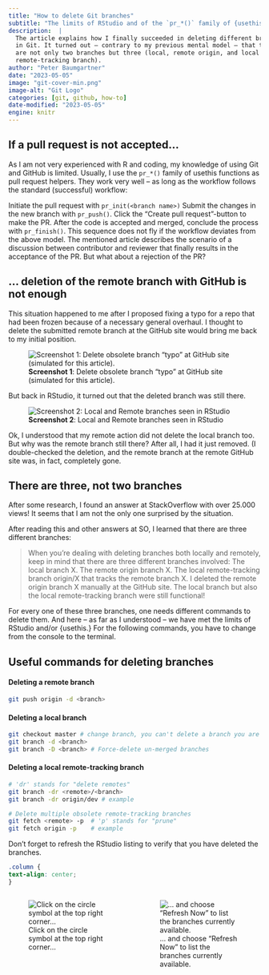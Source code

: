 ```yaml
---
title: "How to delete Git branches"
subtitle: "The limits of RStudio and of the `pr_*()` family of {usethis} functions"
description:  |
  The article explains how I finally succeeded in deleting different branches
  in Git. It turned out – contrary to my previous mental model – that there
  are not only two branches but three (local, remote origin, and local
  remote-tracking branch).
author: "Peter Baumgartner"
date: "2023-05-05"
image: "git-cover-min.png"
image-alt: "Git Logo"
categories: [git, github, how-to]
date-modified: "2023-05-05"
engine: knitr
---
```


## If a pull request is not accepted...

As I am not very experienced with R and coding, my knowledge of using
Git and GitHub is limited. Usually, I use the `pr_*()` family of usethis
functions as pull request helpers. They work very well -- as long as the
workflow follows the standard (successful) workflow:

Initiate the pull request with `pr_init(<branch name>)` Submit the
changes in the new branch with `pr_push()`. Click the "Create pull
request"-button to make the PR. After the code is accepted and merged,
conclude the process with `pr_finish()`. This sequence does not fly if
the workflow deviates from the above model. The mentioned article
describes the scenario of a discussion between contributor and reviewer
that finally results in the acceptance of the PR. But what about a
rejection of the PR?

## ... deletion of the remote branch with GitHub is not enough

This situation happened to me after I proposed fixing a typo for a repo
that had been frozen because of a necessary general overhaul. I thought
to delete the submitted remote branch at the GitHub site would bring me
back to my initial position.

![**Screenshot 1**: Delete obsolete branch "typo" at GitHub site
(simulated for this
article).](images/delete-remote-branch-at-github.png){fig-alt="A screenshot shows the default branch \"master\" and \"Your branches\" named \"typo,\" which also figures under \"Active branches\". The cursor hovers over the trash can to delete the active branch \"typo\"."
fig-align="center"}

But back in RStudio, it turned out that the deleted branch was still
there.

![**Screenshot 2**: Local and Remote branches seen in
RStudio](images/git-branches-at-rstudio.png){fig-alt="The window shows under the two headings \"(Local Branches\") and (Remote: Origin) with \"master\" and \"typo\" two branches."
fig-align="center"}

Ok, I understood that my remote action did not delete the local branch
too. But why was the remote branch still there? After all, I had it just
removed. (I double-checked the deletion, and the remote branch at the
remote GitHub site was, in fact, completely gone.

## There are three, not two branches

After some research, I found an answer at StackOverflow with over 25.000
views! It seems that I am not the only one surprised by the situation.

After reading this and other answers at SO, I learned that there are
three different branches:

> When you're dealing with deleting branches both locally and remotely,
> keep in mind that there are three different branches involved: The
> local branch X. The remote origin branch X. The local remote-tracking
> branch origin/X that tracks the remote branch X. I deleted the remote
> origin branch X manually at the GitHub site. The local branch but also
> the local remote-tracking branch were still functional!

For every one of these three branches, one needs different commands to
delete them. And here -- as far as I understood -- we have met the
limits of RStudio and/or {usethis.} For the following commands, you have
to change from the console to the terminal.

## Useful commands for deleting branches

#### Deleting a remote branch

``` zsh
git push origin -d <branch>
```

#### Deleting a local branch

``` zsh
git checkout master # change branch, you can't delete a branch you are working on
git branch -d <branch>
git branch -D <branch> # Force-delete un-merged branches
```

#### Deleting a local remote-tracking branch

``` zsh
# 'dr' stands for "delete remotes"
git branch -dr <remote>/<branch>
git branch -dr origin/dev # example

# Delete multiple obsolete remote-tracking branches
git fetch <remote> -p  # 'p' stands for "prune"
git fetch origin -p    # example
```

::: callout-note
Don't forget to refresh the RStudio listing to verify that you have
deleted the branches.
:::

```css
.column {
text-align: center;
}
```

::: columns
::: {.column width="50%"}
![Click on the circle symbol at the top right
corner...](images/rstudio-refresh-branch-listing-circle-min.png){fig-align="center"}
:::

::: {.column width="50%"}
![... and choose "Refresh Now" to list the branches currently
available.](images/rstudio-refresh-branch-listing-manually-min.png){fig-align="center"}
:::
:::
